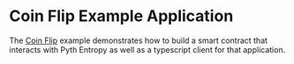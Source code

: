 # Coin Flip Example Application

The [Coin Flip](https://github.com/pyth-network/pyth-crosschain/tree/main/target_chains/ethereum/examples/coin_flip) example demonstrates how to build a smart contract that
interacts with Pyth Entropy as well as a typescript client for that application.
